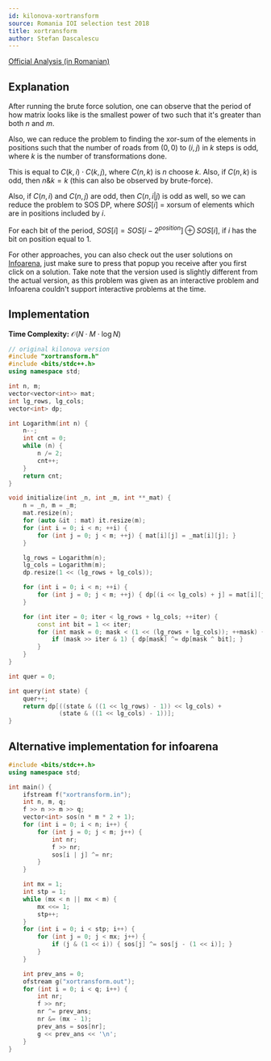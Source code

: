 ```yaml
---
id: kilonova-xortransform
source: Romania IOI selection test 2018
title: xortransform
author: Stefan Dascalescu
---
```


[Official Analysis (in Romanian)](https://github.com/roalgo-discord/Romanian-Olympiad-Solutions/blob/main/Baraj%20%2B%20Lot%20Seniori%20(IOI%20team%20selection%20tests)/2018/Lot%202/descriere_xortransform.pdf)

## Explanation

After running the brute force solution, one can observe that the period of how matrix looks like is the smallest power of two such that it's greater than both $n$ and $m$.

Also, we can reduce the problem to finding the xor-sum of the elements in positions such that the number of roads from $(0, 0)$ to $(i, j)$ in $k$ steps is odd, where $k$ is the number of transformations done.

This is equal to $C(k, i) \cdot C(k, j)$, where $C(n, k)$ is $n$ choose $k$. Also, if $C(n, k)$ is odd, then $n \& k = k$ (this can also be observed by brute-force).

Also, if $C(n, i)$ and $C(n, j)$ are odd, then $C(n, i|j)$ is odd as well, so we can reduce the problem to SOS DP, where $SOS[i]$ = xorsum of elements which are in positions included by $i$.

For each bit of the period, $SOS[i] = SOS[i - 2^{position}] \oplus SOS[i]$, if $i$ has the bit on position equal to $1$.

For other approaches, you can also check out the user solutions on [Infoarena](https://infoarena.ro/monitor?task=xortransform), just make sure to press that popup you receive after you first click on a solution. Take note that the version used is slightly different from the actual version, as this problem was given as an interactive problem and Infoarena couldn't support interactive problems at the time.

## Implementation

**Time Complexity:** $\mathcal{O}(N \cdot M \cdot \log N)$

<LanguageSection>
<CPPSection>

```cpp
// original kilonova version
#include "xortransform.h"
#include <bits/stdc++.h>
using namespace std;

int n, m;
vector<vector<int>> mat;
int lg_rows, lg_cols;
vector<int> dp;

int Logarithm(int n) {
	n--;
	int cnt = 0;
	while (n) {
		n /= 2;
		cnt++;
	}
	return cnt;
}

void initialize(int _n, int _m, int **_mat) {
	n = _n, m = _m;
	mat.resize(n);
	for (auto &it : mat) it.resize(m);
	for (int i = 0; i < n; ++i) {
		for (int j = 0; j < m; ++j) { mat[i][j] = _mat[i][j]; }
	}

	lg_rows = Logarithm(n);
	lg_cols = Logarithm(m);
	dp.resize(1 << (lg_rows + lg_cols));

	for (int i = 0; i < n; ++i) {
		for (int j = 0; j < m; ++j) { dp[(i << lg_cols) + j] = mat[i][j]; }
	}

	for (int iter = 0; iter < lg_rows + lg_cols; ++iter) {
		const int bit = 1 << iter;
		for (int mask = 0; mask < (1 << (lg_rows + lg_cols)); ++mask) {
			if (mask >> iter & 1) { dp[mask] ^= dp[mask ^ bit]; }
		}
	}
}

int quer = 0;

int query(int state) {
	quer++;
	return dp[((state & ((1 << lg_rows) - 1)) << lg_cols) +
	          (state & ((1 << lg_cols) - 1))];
}
```

</CPPSection>
</LanguageSection>

## Alternative implementation for infoarena

<LanguageSection>
<CPPSection>

```cpp
#include <bits/stdc++.h>
using namespace std;

int main() {
	ifstream f("xortransform.in");
	int n, m, q;
	f >> n >> m >> q;
	vector<int> sos(n * m * 2 + 1);
	for (int i = 0; i < n; i++) {
		for (int j = 0; j < m; j++) {
			int nr;
			f >> nr;
			sos[i | j] ^= nr;
		}
	}

	int mx = 1;
	int stp = 1;
	while (mx < n || mx < m) {
		mx <<= 1;
		stp++;
	}
	for (int i = 0; i < stp; i++) {
		for (int j = 0; j < mx; j++) {
			if (j & (1 << i)) { sos[j] ^= sos[j - (1 << i)]; }
		}
	}

	int prev_ans = 0;
	ofstream g("xortransform.out");
	for (int i = 0; i < q; i++) {
		int nr;
		f >> nr;
		nr ^= prev_ans;
		nr &= (mx - 1);
		prev_ans = sos[nr];
		g << prev_ans << '\n';
	}
}
```

</CPPSection>
</LanguageSection>

